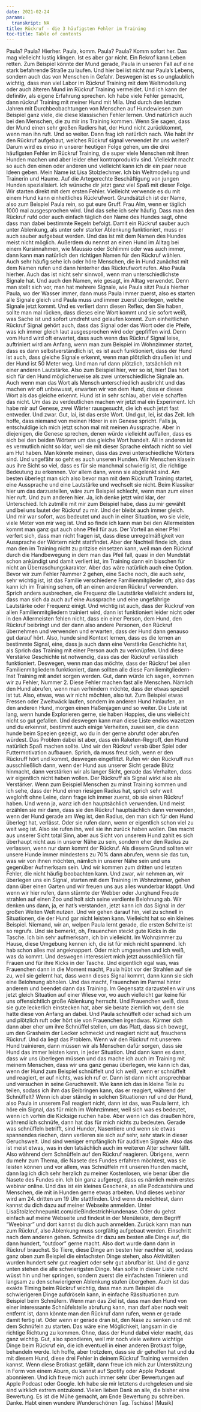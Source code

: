```yaml
---
date: 2021-02-24
params:
  transkript: NA
title: Rückruf - die 3 häufigsten Fehler im Training
toc-title: Table of contents
---
```


 Paula? Paula? Hierher. Paula, komm. Paula? Paula? Komm sofort her. Das mag vielleicht lustig klingen. Ist es aber gar nicht. Ein Rekrof kann Leben retten. Zum Beispiel könnte der Mund gerade, Paula in unseren Fall auf eine stark befahrende Straße zu laufen. Und hier bei ist nicht nur Paula's Lebens, sondern auch das von Menschen in Gefahr. Deswegen ist es so unglaublich wichtig, dass man viel Labor im Rückruf Training mit dem Weltmodellung oder auch älteren Mund im Rückruf Training vermeidet. Und ich kann der definitiv, als eigene Erfahrung sprechen. Ich habe viele Fehler gemacht, dann rückruf Training mit meiner Hund mit Mila. Und durch den letzten Jahren mit Durchbeobachtungen von Menschen auf Hundewiesen zum Beispiel ganz viele, die diese klassischen Fehler lernen. Und natürlich auch bei den Menschen, die zu mir ins Training kommen. Wenn Sie sagen, dass der Mund einen sehr großen Radiers hat, der Hund nicht zurückkommt, wenn man ihn ruft. Und so weiter. Dann frag ich natürlich nach. Wie habt ihr den Rückruf aufgebaut, welches Rückruf signal verwendet ihr uns weiter? Darum wird es einso in unserer heutigen Folge gehen, um die drei häufigsten Fehler im Rückruf Training, die super viele Menschen mit ihren Hunden machen und aber leider eher kontroproduktiv sind. Vielleicht macht so auch den einen oder anderen und vielleicht kann ich dir ein paar neue Ideen geben. Mein Name ist Lisa Stolzlechmer. Ich bin Weltmodellung und Trainerin und Haume. Auf die Artegerechte Beschäftigung von jungen Hunden spezialisiert. Ich wünsche dir jetzt ganz viel Spaß mit dieser Folge. Wir starten direkt mit dem ersten Fehler. Vielleicht verwende es du mit einem Hund kann einheitliches Rückrufwort. Grundsätzlich ist der Name, also zum Beispiel Paula rein, so gut eure Gruff. Frau Alm, wenn er täglich 1000 mal ausgesprochen wird. Und das sehe ich sehr häufig. Dass man den Rückruf rufd oder auch einfach täglich den Name des Hundes sagt, ohne dass man dabei bestimmte Regeln befolgt. Damit ein Rückruf sauber auch unter Ablenkung, als unter sehr starker Ablenkung funktioniert, muss er auch sauber aufgebaut werden. Und das ist mit dem Namen des Hundes meist nicht möglich. Außerdem du nennst an einen Hund im Alltag bei einem Kursinnahmen, wie Maussio oder Schlimmi oder was auch immer, dann kann man natürlich den richtigen Namen für den Rückruf wählen. Auch sehr häufig sehe ich oder höre Menschen, die in Hund zunächst mit dem Namen rufen und dann hinterher das Rückrufwort rufen. Also Paula hierher. Auch das ist nicht sehr sinnvoll, wenn man unterschiedlichste Signale hat. Und auch den Namen, wie gesagt, im Alltag verwendet. Denn man stellt sich vor, man hat mehrere Signale, wie Paula sitzt Paula hierher Paula, wo der Wasser immer, dann muss Paula immer zuerst, also es starten alle Signale gleich und Paula muss und immer zuerst überlegen, welche Signale jetzt kommt. Und es verliert dann diesen Reflex, den Sie haben, sollte man mal rücken, dass dieses eine Wort kommt und sie sofort weiß, was Sache ist und sofort umdreht und gelaufen kommt. Zum einheitlichen Rückruf Signal gehört auch, dass das Signal oder das Wort oder die Pfeife, was ich immer gleich laut ausgesprochen wird oder gepfiffen wird. Denn vom Hund wird oft erwartet, dass auch wenn das Rückruf Signal leise, auftriniert wird am Anfang, wenn man zum Beispiel im Wohnzimmer startet, dass es dann selbstverständlich ist, es ist auch funktioniert, dass der Hund ist auch, dass gleiche Signale erkennt, wenn man plötzlich draußen ist und der Hund ist 50 Meter weg. Und man ruf dann plötzlich, tatsächlich mit einer anderen Lautstärke. Also zum Beispiel hier, wer so ist, hier! Das hört sich für den Hund möglicherweise als zwei unterschiedliche Signale an. Auch wenn man das Wort als Mensch unterschiedlich ausbricht und das machen wir oft unbewusst, erwarten wir von dem Hund, dass er dieses Wort als das gleiche erkennt. Hund ist in sehr schlau, aber viele schaffen das nicht. Um das zu verdeutlichen machen wir jetzt mal ein Experiment. Ich habe mir auf Genese, zwei Wärter rausgesucht, die ich euch jetzt fast entweder. Und zwar. Gut, lai, ist das erste Wort. Und gut, lei, ist das Zeit. Ich hoffe, dass niemand von meinen Hörer in ein Genese spricht. Falls ja, entschuldige ich mich jetzt schon mal mit meinen Aussprache. Aber in diejenigen, die Genese sprechen, denen würde vielleicht auffallen, dass es sich bei den beiden Wörtern um das gleiche Wort handelt. All in anderen ist es vermutlich nicht so klar, weil sie mit dieser Sprache einfach nicht so viel am Hut haben. Man könnte meinen, dass das zwei unterschiedliche Wörters sind. Und ungefähr so geht es auch unseren Hunden. Wir Menschen klaseln aus ihre Sicht so viel, dass es für sie manchmal schwierig ist, die richtige Bedeutung zu erkennen. Vor allem dann, wenn sie abgelenkt sind. Am besten überlegt man sich also bevor man mit dem Rückruft Training startet, eine Aussprache und eine Lautstärke und wechselt sie nicht. Beim Klassiker hier um das darzustellen, wäre zum Beispiel schlecht, wenn man zum einen hier ruft. Und zum anderen hier. Ja, ich denke jetzt wird klar, der Unterschied. Ich zutmille mit mir zum Beispiel habe, dass zu mir gewählt und bei uns lautet der Rückruf zu mir. Und der bleibt auch immer gleich. Und mir war sofort, was bedeutet und auch in einer Situation, wo sie viele, viele Meter von mir weg ist. Und so finde ich kann man bei den Allermeisten kommt man ganz gut auch ohne Pfeil für aus. Der Vorteil an einer Pfeil verfert sich, dass man nicht fragen ist, dass diese unregelmäßigkeit von Aussprache der Wörtern nicht stattfindet. Aber der Nachteil finde ich, dass man den im Training nicht zu pritzise einsetzen kann, weil man den Rückruf durch die Handbewegung in dem man das Pfeil fall, quasi in den Mundstät schon ankündigt und damit verliert ist, im Training dann ein bisschen für nicht an Überraschungskarakter. Aber das wäre natürlich auch eine Option. Bevor wir zum Fehler Nummer 2 gehen, eine Sache noch, die auch sehr, sehr wichtig ist, ist das Familie verschiedene Familienmitglieder oft, also das kann ich im Training sehen, oft an einen anderen Rückruf verwenden. Sprich anders ausbrechen, die Frequenz die Lautstärke vielleicht anders ist, dass man sich da auch auf eine Aussprache und eine ungefährige Lautstärke oder Frequenz einigt. Und wichtig ist auch, dass der Rückruf von allen Familienmitgliedern trainiert wird, dann ist funktioniert leider nicht oder in den Allermeisten fehlen nicht, dass ein einer Person, dem Hund, den Rückruf beibringt und der dann also andere Personen, den Rückruf übernehmen und verwenden und erwarten, dass der Hund dann genauso gut darauf hört. Also, hunde sind Kontext lernen, dass es die lernen an bestimmte Signal, eine, dass ja auch dann eine Verstärke Geschichte hat, als Sprich das Training mit einer Person auch zu verknüpfen. Und diese Verstärke Geschichte ist notwendig, dass das der Rückruf verlässlich funktioniert. Deswegen, wenn man das möchte, dass der Rückruf bei allen Familienmitgliedern funktioniert, dann sollten alle diese Familiemitgliedern-Inst Training mit andet sorgen werden. Gut, dann würde ich sagen, kommen wir zu Fehler, Nummer 2. Diese Fehler machen fast alle Menschen. Nämlich den Hund abrufen, wenn man verhindern möchte, dass der etwas speziell ist tut. Also, etwas, was wir nicht möchten, also tut. Zum Beispiel etwas Fressen oder Zweitwäck laufen, sondern im anderen Hund hinlaufen, an den anderen Hund, morgen einen Haßenjagen und so weiter. Die Liste ist lang, wenn hunde Explorieren gerne, sie haben Hoppies, die uns vielleicht nicht so gut gefallen. Und deswegen kann man diese Liste endlos wazetzen und du erkennst, bestimmt auch einige Verheiten, zuweisen, die dann hunde beim Spezien gezeigt, wo du in der gerne abrufst oder abrufen würdest. Das Problem dabei ist aber, dass ein Raketen-Regroff, den Hund natürlich Spaß machen sollte. Und wir den Rückruf verab über Spiel oder Futtermotivation aufbauen. Sprich, da muss freut sich, wenn er den Rückruff hört und kommt, deswegen eingeflitzt. Rufen wir den Rückruff nun ausschließlich dann, wenn der Hund aus unserer Sicht gerade Blütz hinmacht, dann verstärken wir als langer Sicht, gerade das Verhalten, dass wir eigentlich nicht haben wollen. Der Rückruff als Signal wirkt also als Verstärker. Wenn zum Beispiel Menschen zu minst Training kommen und ich sehe, dass der Hund einen riesigen Radius hat, sprich sehr weit weglohft ohne Leine, dann frage ich immer zuerst, ob sie einen Rückruf haben. Und wenn ja, wanz ich den hauptsächlich verwenden. Und meist erzählen sie mir dann, dass sie den Rückruf hauptsächlich dann verwenden, wenn der Hund gerade am Weg ist, den Radius, den man sich für den Hund überlegt hat, verlässt. Oder sie rufen dann, wenn er eigentlich schon viel zu weit weg ist. Also sie rufen ihn, weil sie ihn zurück haben wollen. Das macht aus unserer Sicht total Sinn, aber aus Sicht von unserem Hund zahlt es sich überhaupt nicht aus in unserer Nähe zu sein, sondern eher den Radius zu verlassen, wenn nur dann kommt der Rückruf. Als diesem Grund sollten wir unsere Hunde immer mindestens zu 70% dann abrufen, wenn sie das tun, was wir von ihnen möchten, nämlich in unserer Nähe sein und uns gegenüber Aufmerksam sein. Und wir kommen zum dritten und letzten Fehler, die nicht häufig beobachten kann. Und zwar, wir nehmen an, wir überlegen uns ein Signal, starten mit dem Training im Wohnzimmer, gehen dann über einen Garten und wir freuen uns aus alles wunderbar klappt. Und wenn wir hier rufen, dann stürmte der Webber oder Junghund Freude strahlen auf einen Zoo und holt sich seine verdiente Belohnung ab. Wir denken uns dann, ja, er hat's verstanden, jetzt kann ich das Signal in der großen Weiten Welt nutzen. Und wir gehen darauf hin, viel zu schnell in Situationen, die der Hund gar nicht leisten kann. Vielleicht hat so ein kleines Beispiel. Niemand, wir an, welpen Paula lernt gerade, die ersten Schritte ist so regrufs. Und sie bemerkt, oh, Frauenchen steckt gute Kicks in die Tasche. Ich bin sehr aufmerksam, ich bin vielleicht. Im Wohnzimmer zu Hause, diese Umgebung kennen ich, die ist für mich nicht spannend. Ich hab schon alles mal angeknappert. Oder mich umgesehen und ich weiß, was da kommt. Und deswegen interessiert mich jetzt ausschließlich für Frauen und für ihre Kicks in der Tasche. Und eigentlich egal was, was Frauenchen dann in die Moment macht, Paula hübt vor der Strahlen auf sie zu, weil sie gelernt hat, dass wenn dieses Signal kommt, dann kann sie sich eine Belohnung abholen. Und das macht, Frauenchen im Parmal hinter anderem und beendet dann das Training. Im Gegensatz darzustellen wir uns jetzt gleich Situation auf einer Wiese vor, wo auch vielleicht gar keine für uns offensichtlich große Ablenkung herrscht. Und Frauenchen weiß, dass sie gute leckerlich einstecken hat, aber sie berate ziemlich vor, denn sie hatte diese von Anfang an dabei. Und Paula schnüffelt oder schad sich um und plötzlich ruft oder hört sie von Frauenchen irgendwas. Kürmer sich dann aber eher um ihre Schnüffel stellen, um das Platt, dass sich bewegt, um den Grasheim der Lecker schmeckt und reagiert nicht auf, frauchens Rückruf. Und da liegt das Problem. Wenn wir den Rückruf mit unserem Hund trainieren, dann müssen wir als Menschen dafür sorgen, dass sie Hund das immer leisten kann, in jeder Situation. Und dann kann es dann, dass wir uns überlegen müssen und das mache ich auch im Training mit meinem Menschen, dass wir uns ganz genau überlegen, wie kann ich das, wenn der Hund zum Beispiel schnüffelt und ich weiß, wenn er schnüffelt und reagiert, er auf nichts, was ich ruf er. Dann ist dann nicht ansprechbar und versuchen in seine Geruchswelt. Wie kann ich das in kleine Teile zu teilen, sodass ich ihm das Beibringen kann, das er reagiert, während der Schnüffelt? Wenn ich aber ständig in solchen Situationen ruf und der Hund, also Paula in unserem Fall reagiert nicht, dann ist das, was Paula lernt, ich höre ein Signal, das für mich im Wohnzimmer, weil sich was es bedeutet, wenn ich vorhin die Kicksige ruchen habe. Aber wenn ich das draußen höre, während ich schnüfe, dann hat das für mich nichts zu bedeuten. Gerade was schnüffeln betrifft, sind Hunder, Nasentiere und wenn sie etwas spannendes riechen, dann verlieren sie sich auf sehr, sehr stark in dieser Geruchswelt. Und sind weniger empfänglich für auditiven Signale. Also das ist meist etwas, was in den tatsächlich auch im weiteren Alter schwer fällt. Also während dem Schnüffeln auf den Rückruf reagieren. Übrigens, wenn du mehr zum Thema, die Nasete des Fundes erfahren möchtest, was sie leisten können und vor allem, was Schnüffeln mit unseren Hunden macht, dann lag ich dich sehr herzlich zu meiner Kostenlosen, wie benar über die Nasete des Fundes ein. Ich bin ganz aufgeregt, dass es nämlich mein erstes webinar online. Und das ist ein kleines Geschenk, an alle Podcastshära und Menschen, die mit in Hunden gerne etwas arbeiten. Und dieses webinar wird am 24. dritten um 19 Uhr stattfinden. Und wenn du möchtest, dann kannst du dich dazu auf meiner Webseite anmelden. Unter LisaStolzlechnepunkt.com/dieBindestrichHundenase. Oder du gehst einfach auf meine Webseite und findest in der Menüleiste, dem Begriff "Weebinar" und dort kannst du dich auch anmelden. Zurück kann man nun zum Rückruf, also Ablenkung muss sorgfältig aufgebaut werden. Einschritt nach dem anderen gehen. Schreibe dir dazu am besten alle Dinge auf, die dann hundert, "outdoor" gerne macht. Also dort wurde dann dann in Rückruf brauchst. So Tiere, diese Dinge am besten hier nachher ist, sodass ganz oben zum Beispiel die einfachsten Dinge stehen, also Aktivitäten wurden hundert sehr gut reagiert oder sehr gut abrufbar ist. Und die ganz unten stehen die alle schwierigsten Dinge. Man sollte in dieser Liste nicht wüsst hin und her springen, sondern zuerst die einfachsten Trinieren und langsam zu den schwierigeren Ablenkung stufen übergehen. Auch ist das exakte Timing beim Rückruf wichtig, dass man zum Beispiel die schwierigeren Dinge aufdröseln kann, in einfache Rässituationen zum Beispiel beim Schnüfern. Wenn man das Ziel ist, dass man den Hund von einer interessante Schnüfelstelle abrufung kann, man darf aber noch weit entfernt ist, dann könnte man den Rückruf dann rufen, wenn er gerade damit fertig ist. Oder wenn er gerade dran ist, den Nase zu senken und mit dem Schnüfeln zu starten. Das wäre eine Möglichkeit, langsam in die richtige Richtung zu kommen. Ohne, dass der Hund dabei vieler macht, das ganz wichtig. Gut, also spondieren, weil mir noch viele weitere wichtige Dinge beim Rückruf ein, die ich eventuell in einer anderen Brotkast folge, behandeln werde. Ich hoffe, aber trotzdem, dass sie dir geholfen hat und du mit diesem Hund, diese drei Fehler in deinem Rückruf Training vermeiden kannst. Wenn diese Brotkast gefällt, dann freue ich mich zur Unterstützung in Form von einem Aburn, du kannst auf Spotify oder Apple Podcast abonnieren. Und ich freue mich auch immer sehr über Bewertungen auf Apple Podcast oder Google. Ich habe sie mir letztens durchgelesen und sie sind wirklich extrem entzukend. Vielen lieben Dank an alle, die bisher eine Bewertung. Es ist die Mühe gemacht, am Ende Bewertung zu schreiben. Danke. Habt einen wundere Wunderschönen Tag. Tschüss! [Musik]